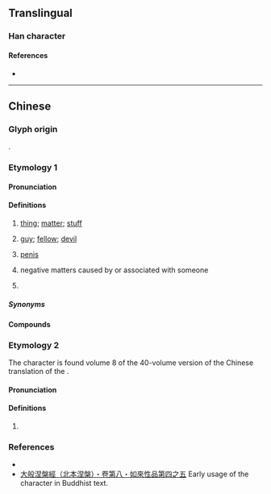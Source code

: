 {{character info}}
==Translingual==

===Han character===
{{Han char|rn=30|rad=口|as=11|sn=14|four=|canj=RWGN|ids=⿰口野}}

====References====
* {{Han ref|kx=0206.201|hdz=10676.040|uh=5622|ud=22050}}

----

==Chinese==
{{zh-forms|alt=野,惹}}

===Glyph origin===
{{Han etym|野}}
{{Han compound|口|野|ls=psc|c1=s|c2=p|no_och2=y}}.

===Etymology 1===
{{rfe|zh}}

====Pronunciation====
{{zh-pron
|m=yě
|c=je5
|c-t=yie1
|cat=c:n,c:cls
}}

====Definitions====
{{zh-hanzi}}

# {{lb|zh|Cantonese|dialectal Hakka|Zhongshan Min}} [[thing]]; [[matter]]; [[stuff]] {{zh-mw|樣}}
#: {{zh-x|好嘢！|Good '''stuff'''! Hooray!|C}}
#: {{zh-x|講 人哋 嘅 嘢|to talk about other people's '''stuff'''|C}}
#: {{zh-x|你 想 食 日本 嘢 定 食 泰國 嘢 啊{aa3}？|Do you want to eat Japanese '''food''' or Thai '''food'''?|C}}
# {{lb|zh|Cantonese|derogatory}} [[guy]]; [[fellow]]; [[devil]] {{zh-mw|個|條}}
# {{lb|zh|Cantonese|euphemistic|always with the classifier}} [[penis]] {{zh-mw|條}}
# {{lb|zh|Cantonese|always with the classifier}} negative matters caused by or associated with someone {{zh-mw|籠}}
#: {{zh-x|睇穿 佢 籠{lung4-2} 嘢|to see through their schemes|C}}
# {{lb|zh|Cantonese}} {{zh-classifier|[[occurrences]] of [[events]]}}
#: {{zh-x|叫 咗 佢 唔好 再 捽{zeot1} 眼，但係 佢 係 都 要 捽{zeot1} 多 幾 嘢 㗎 喎{wo3}。|I told him to stop rubbing his eyes, but he still goes on rubbing it a few more '''times'''.|C}}

=====Synonyms=====
{{zh-dial|東西}}
{{zh-dial|陰莖}}

====Compounds====
{{zh-der|一嘢|一嚿嘢|一張嘢|一皮嘢|乜嘢|乜嘢嘢|乜嘢物嘢|乜嘢話|乜嘢都|你好嘢|你講嘢呀|來路嘢|做乜嘢|做嘢|偷嘢|冇乜嘢|冇嘢|冇嘢到|出嘢|叫嘢食|咩嘢|唔係嘢少|唔做嘢|嗌嘢食|嘢食|嘢飲|垃圾嘢|執嘢|執平嘢|大枝嘢|大粒嘢|大路嘢|好嘢|㜺嘢|扑嘢|扮嘢|揩嘢|搵嘢做|搶嘢|撈嘢|撻嘢|攋嘢|攪嘢|整嘢食|曳嘢|正嘢|污糟嘢|流嘢|淋瀋嘢|演嘢|濕星嘢|瀨嘢|玩嘢|用屎窟諗嘢|神嘢|笠嘢|筍嘢|肺講嘢|舉嘢|衰鬼嘢|諗嘢|講嘢|講嘢唔算數|識嘢|賴嘢|辣嘢|重嘢|領嘢|食嘢|飲嘢|鼠嘢|𥄫嘢}}

===Etymology 2===
The character is found volume 8 of the 40-volume version of the Chinese translation of the ''{{w|Mahāyāna Mahāparinirvāṇa Sūtra}}''.

====Pronunciation====
{{rfp|zh}}

====Definitions====
{{zh-hanzi}}

# {{lb|zh|Buddhism}} {{rfdef|zh}}

===References===
* {{R:yue:Hanzi}}
* [[wikisource:zh:大般涅槃經_(四十卷本)/08|大般涅槃經（北本涅槃）・卷第八・如來性品第四之五]] Early usage of the character in Buddhist text.